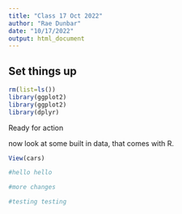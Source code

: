 ```yaml
---
title: "Class 17 Oct 2022"
author: "Rae Dunbar"
date: "10/17/2022"
output: html_document
---
```


## Set things up

```r
rm(list=ls())
library(ggplot2)
library(ggplot2)
library(dplyr)
```

Ready for action

now look at some built in data, that comes with R. 

```r
View(cars)
```

```r
#hello hello

#more changes

#testing testing
```


